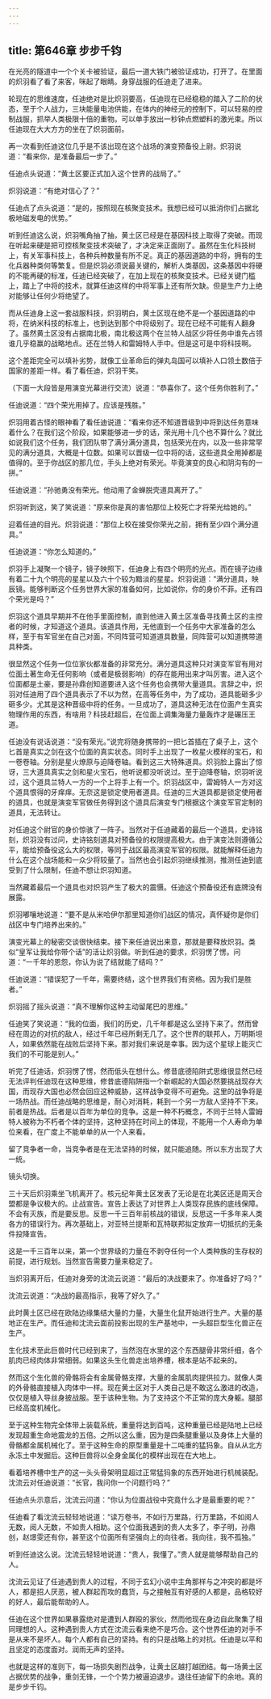 ```yaml
---
---
---
```

title: 第646章 步步千钧
---



在光亮的隧道中一个个关卡被验证，最后一道大铁门被验证成功，打开了。在里面的炽羽看了看了来客，咪起了眼睛。身穿战服的任迪走了进来。

轮现在的思维速度，任迪绝对是比炽羽要高，任迪现在已经稳稳的踏入了二阶的状态，至于个人战力，三块能量电池供能，在体内的神经元的控制下，可以轻易的控制战服，抓举人类极限十倍的重物。可以单手放出一秒钟点燃塑料的激光束。所以任迪现在大大方方的坐在了炽羽面前。

再一次看到任迪这位几乎是不该出现在这个战场的演变预备役上尉。炽羽说道：“看来你，是准备最后一步了。”

任迪点头说道：“黄土区要正式加入这个世界的战局了。”

炽羽说道：“有绝对信心了？”

任迪点了点头说道：“是的，按照现在核聚变技术。我想已经可以抵消你们占据北极地磁发电的优势。”

听到任迪这么说，炽羽嘴角抽了抽，黄土区已经是在基因科技上取得了突破。而现在听起来硬是把可控核聚变技术突破了，才决定来正面刚了。虽然在生化科技树上，有关军事科技上，各种兵种数量有所不足。真正的基因道路的中将，拥有的生化兵器种类何等繁复。但是炽羽必须说最关键的，解析人类基因，这条基因中将硬的不能再硬的标准，任迪已经突破了，在加上现在的核聚变技术。已经关键门槛上，踏上了中将的技术，就算任迪这样的中将军事上还有所欠缺。但是生产力上绝对能够让任何少将绝望了。

而从任迪身上这一套战服科技，炽羽明白，黄土区现在绝不是一个基因道路的中将，在纳米科技的标准上，也到达到那个中将级别了。现在已经不可能有人翻身了。虽然黄土区没有占据南北极，南北极这两个在兰特人战区少将任务中谁先占领谁几乎稳赢的战略地点。还在兰特人和雷姆特人手中。但是这可是中将科技啊。

这个差距完全可以填补劣势，就像工业革命后的弹丸岛国可以填补人口领土数倍于国家的差距一样。看了看任迪，炽羽干笑。

（下面一大段皆是用演变光幕进行交流）说道：“恭喜你了。这个任务你胜利了。”

任迪说道：“四个荣光用掉了。应该是残胜。”

炽羽用着古怪的眼神看了看任迪说道：“看来你还不知道晋级到中将到达任务意味着什么？在我们这个阶段，如果能够进一步的话，荣光用十几个也不算什么？就比如说我们这个任务，我们团队带了满分满分道具，包括荣光在内，以及一些非常罕见的满分道具，大概是十位数。如果可以晋级一位中将的话，这些道具全用掉都是值得的。至于你战区的那几位，手头上绝对有荣光。毕竟演变的良心和阴沟有的一拼。”

任迪说道：“孙驰勇没有荣光。他动用了金蝉脱壳道具离开了。”

炽羽听到这，笑了笑说道：“原来你是真的害怕那位上校死亡才将荣光给她的。”

迎着任迪的目光。炽羽说道：“那位上校在接受你荣光之前，拥有至少四个满分道具。”

任迪说道：“你怎么知道的。”

炽羽手上凝聚一个镜子，镜子映照下，任迪身上有四个明亮的光点。而在镜子边缘有着二十九个明亮的星星以及六十个较为黯淡的星星。炽羽说道：“满分道具，映辰镜。能够判断这个任务世界大家的准备如何，比如说你，你的身价不菲。还有四个荣光是吗？”

炽羽这个道具早期并不在他手里面控制，直到他进入黄土区准备寻找黄土区的主控者的时候，才知道这个道具。该道具作用，无他直到一个任务中大家准备的怎么样，至于有军官坐在自己对面，不同阵营可知道道具数量，同阵营可以知道携带道具种类。

很显然这个任务一位位家伙都准备的非常充分。满分道具这种只对演变军官有用对位面土著生命无任何影响（或者是极弱影响）的存在能用出来才叫厉害。进入这个位面都是土豪，要是孙鼎创知道要进入这个任务也会携带大量道具。言辞之中，炽羽对任迪用了四个道具表示了不以为然，在高等任务中，为了成功，道具能砸多少砸多少。尤其是这种晋级中将的任务。一旦成功了，道具这种无法在位面产生真实物理作用的东西，有啥用？科技赶超后，在位面上调集海量力量轰炸才是碾压王道。

任迪没有说话说道：“没有荣光。”说完将随身携带的一把匕首插在了桌子上，这个匕首是真实之剑在这个位面的真实状态。同时手上出现了一枚星火模样的宝石，和一卷卷轴。分别是星火燎原与迫降卷轴。看到这三大特殊道具。炽羽脸上露出了惊讶，三大道具真实之剑和星火宝石，他听说都没听说过。至于迫降卷轴，炽羽听说过，这个道具兰特人一方的一个上将手上有一个。炽羽战区中，雷姆特人一方对这个道具恨得的牙痒痒。无奈这是锁定使用者道具。任迪的三大道具都是锁定使用者的道具，也就是演变军官做任务得到这个道具后演变专门根据这个演变军官定制的道具，无法转让。

对任迪这个尉官的身价惊骇了一阵子。当然对于任迪藏着的最后一个道具，史诗铭刻，炽羽没有过问，史诗铭刻道具对预备役的权限提高极大。由于演变法则遵循公平，能给预备役这么大的权限，等同于战区最高演变军官的权限。就能解释任迪为什么在这个战场能和一众少将较量了。当然也会引起炽羽继续推测，推测任迪到底受到了什么限制，任迪不想让炽羽知道。

当然藏着最后一个道具也对炽羽产生了极大的震慑。任迪这个预备役还有底牌没有展露。

炽羽嘟嚷地说道：“要不是从米哈伊尔那里知道你们战区的情况，真怀疑你是你们战区中专门培养出来的。”

演变光幕上的秘密交谈很快结束。接下来任迪说出来意，那就是要释放炽羽。类似“皇军让我给你带个话”的活让炽羽做。听到任迪的要求，炽羽愣了愣。问道：“一千年的恩怨，你认为说了结就能了结吗？”

任迪说道：“错误犯了一千年，需要终结，这个世界我们有资格。因为我们是胜者。”

炽羽摇了摇头说道：“真不理解你这种主动留尾巴的思维。”

任迪笑了笑说道：“我的位面，我们的历史，几千年都是这么坚持下来了。然而曾经在周边的对抗的敌人，经过千年已经所剩无几了。这个世界的联邦人，万明斯坦人，如果依然能在战败后坚持下来。那对我们来说是幸事。因为这个星球上能灭亡我们的不可能是别人。”

听完了任迪话，炽羽愣了愣，然而低头在想什么。修昔底德陷阱式思维很显然已经无法评判任迪现在这种思维，修昔底德陷阱指一个新崛起的大国必然要挑战现存大国，而现存大国也必然会回应这种威胁，这样战争变得不可避免。这里的战争将是一场热战。而任迪战略的思维是，耐心对消耗，耗到一个另一方敌人坚持不下来。前者是热战。后者是以百年为单位的竞争。这是一种不朽概念，不同于兰特人雷姆特人被称为不朽者个体的坚持，这种坚持在时间上的体现，不能用一个人寿命为单位来看，在广度上不能单单的从一个人来看。

留了竞争者一命，当竞争者是在无法坚持的时候，就只能追随。所以东方出现了大一统。

镜头切换。

三十天后炽羽乘坐飞机离开了。核元纪年黄土区发表了无论是在北美区还是周天合盟都是争议极大的。止战宣告。宣告上表达了对世界上人类现存民族的底线保障。不会有灭族，而是要反思。反思一千三百年前核战的错误，反思这一千多年来人类各方的错误行为。再次基础上，对亚特兰提斯和瓦特联邦拟定放弃一切抵抗的无条件投降宣告。

这是一千三百年以来，第一个世界级的力量在不剥夺任何一个人类种族的生存权的前提，进行规划。当然宣告需要力量来稳定了。

当炽羽离开后，任迪对身旁的沈流云说道：“最后的决战要来了。你准备好了吗？”

沈流云说道：“决战的最高指示，我等了好久了。”

此时黄土区已经在欧陆边缘集结大量的力量，大量生化鼠开始进行生产。大量的基地正在生产。而任迪和沈流云面前投影出现的生产基地中，一头超巨型生化兽正在生产。

生化技术至此巨兽时代已经到来了，当然泡在水里的这个东西腿骨非常纤细，各个肌肉已经肉体非常细弱。如果这头生化兽走出培养槽，根本是站不起来的。

然而这个生化兽的骨骼将会有金属骨骼支撑，大量的金属肌肉提供拉力。就像人类的外骨骼直接植入肉体中一样。现在黄土区对于人类自己是不敢这么激进的改造，仅仅是植入导丝身披战服。至于该种生物。为了支持这个不正常的庞大身躯。腿部已经高度机械化。

至于这种生物完全体带上装载系统，重量将达到百吨，这种重量已经是陆地上已经发现超重生命地震龙的五倍。之所以这么重，因为是四条腿重量以及身体上大量的骨骼都金属机械化了。至于这种生命的原型重量是十二吨重的猛犸象。自从从北方永冻土中发掘后。这种巨兽将以全身金属化的模样出现在在大地上。

看着培养槽中生产的这一头头骨架明显超过正常猛犸象的东西开始进行机械装配。沈流云对任迪说道：“长官，我问你一个问题行吗？”

任迪点头示意后，沈流云问道：“你认为位面战役中究竟什么才是最重要的呢？”

任迪看了看沈流云轻轻地说道：“读万卷书，不如行万里路，行万里路，不如阅人无数，阅人无数，不如贵人相助。这个位面我遇到的贵人太多了，李子明，孙鼎创，赵璟雯还有你，甚至这个位面所有坚强向上的向往者。我向往，我不孤独。”

听到任迪这么说。沈流云轻轻地说道：“贵人，我懂了。”贵人就是能够帮助自己的人。

沈流云见证了任迪遇到贵人的过程，不同于玄幻小说中主角那样与之冲突的都是坏人，都是招人厌恶，被人群起而攻的蠢货，与之接触互有好感的人都是，品格较好的好人，最后能帮助的人。

任迪在这个世界如果暴露绝对是遭到人群殴的家伙，然而他现在身边自此聚集了相同理想的人。这种遇到贵人方式在沈流云看来绝不是巧合。这个世界任迪的对手不是从来不是坏人。每个人都有自己的坚持。有的只是战略上的对抗。任迪是以平和且坚定的态度面对。润雨无声的坚持。

也就是这样的准则下，每一场损失剧烈战争，让黄土区越打越团结。每一场黄土区占据优势的战争，重剑无锋，一个个势力被逼迫退步。退往任迪留下的余地。真的是步步千钧。
